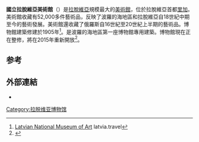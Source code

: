 {{expand|time=2015-01-08T02:52:42+00:00}}
'''國立拉脫維亞美術館'''（{{lang-lv|Latvijas Nacionālais mākslas muzejs}}）是[[拉脫維亞|拉脫維亞]]規模最大的[[美術館|美術館]]，位於拉脫維亞首都[[里加|里加]]。美術館收藏有52,000多件藝術品，反映了波羅的海地區和拉脫維亞自18世紀中期至今的藝術發展。美術館還收藏了俄羅斯自16世紀至20世紀上半期的藝術品。博物館建築修建於1905年<ref>[http://www.latvia.travel/en/latvian-national-museum-art Latvian National Museum of Art] {{Wayback|url=http://www.latvia.travel/en/latvian-national-museum-art |date=20131005014509 }} latvia.travel</ref>。是波羅的海地區第一座博物館專用建築。博物館現在正在整修，將在2015年重新開放<ref>{{Cite web |url=http://www.lnmm.lv/en/lnmm/misc/about/museum/ |title=存档副本 |accessdate=2015-01-08 |archive-date=2019-09-20 |archive-url=https://web.archive.org/web/20190920192042/http://www.lnmm.lv/en/lnmm/misc/about/museum/ |dead-url=no }}</ref>。

==参考==
{{refs}}

== 外部連結 ==
{{Commons category|Latvian National Museum of Arts}}
*{{official}}

{{coord|56.955775|24.113123|type:landmark_region:LV|display=title}}
{{normdaten}}
{{latvia-stub}}
{{museum-stub}}
[[Category:拉脱维亚博物馆|Category:拉脱维亚博物馆]]